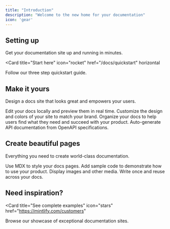```yaml
---
title: "Introduction"
description: "Welcome to the new home for your documentation"
icon: 'gear'
---
```


## Setting up

Get your documentation site up and running in minutes.

<Card
  title="Start here"
  icon="rocket"
  href="/docs/quickstart"
  horizontal
>
  Follow our three step quickstart guide.
</Card>

## Make it yours

Design a docs site that looks great and empowers your users.

<Columns cols={2}>
  <Card
    title="Edit locally"
    icon="pen-to-square"
    href="/docs/development"
  >
    Edit your docs locally and preview them in real time.
  </Card>
  <Card
    title="Customize your site"
    icon="palette"
    href="/docs/essentials/settings"
  >
    Customize the design and colors of your site to match your brand.
  </Card>
    <Card
    title="Set up navigation"
    icon="map"
    href="/docs/essentials/navigation"
  >
    Organize your docs to help users find what they need and succeed with your product.
  </Card>
  <Card
    title="API documentation"
    icon="terminal"
    href="/docs/api-reference/introduction"
  >
    Auto-generate API documentation from OpenAPI specifications.
  </Card>
</Columns>

## Create beautiful pages

Everything you need to create world-class documentation.

<Columns cols={2}>
  <Card
    title="Write with MDX"
    icon="pen-fancy"
    href="/docs/essentials/markdown"
  >
    Use MDX to style your docs pages.
  </Card>
  <Card
    title="Code samples"
    icon="code"
    href="/docs/essentials/code"
  >
    Add sample code to demonstrate how to use your product.
  </Card>
  <Card
    title="Images"
    icon="image"
    href="/docs/essentials/images"
  >
    Display images and other media.
  </Card>
  <Card
    title="Reusable snippets"
    icon="recycle"
    href="/docs/essentials/reusable-snippets"
  >
    Write once and reuse across your docs.
  </Card>
</Columns>

## Need inspiration?

<Card
  title="See complete examples"
  icon="stars"
  href="https://mintlify.com/customers"
>
  Browse our showcase of exceptional documentation sites.
</Card>
